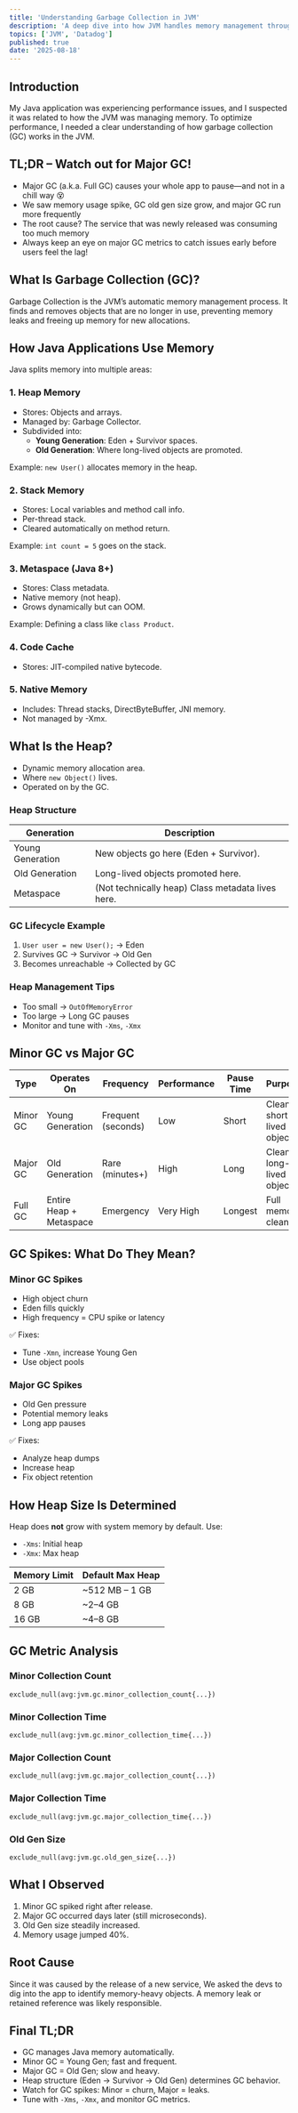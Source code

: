 ```yaml
---
title: 'Understanding Garbage Collection in JVM'
description: 'A deep dive into how JVM handles memory management through garbage collection, its types, and best practices.'
topics: ['JVM', 'Datadog']
published: true
date: '2025-08-18'
---
```


## Introduction

My Java application was experiencing performance issues, and I suspected it was related to how the JVM was managing memory.
To optimize performance, I needed a clear understanding of how garbage collection (GC) works in the JVM.

## TL;DR – Watch out for Major GC!

- Major GC (a.k.a. Full GC) causes your whole app to pause—and not in a chill way 😵
- We saw memory usage spike, GC old gen size grow, and major GC run more frequently
- The root cause? The service that was newly released was consuming too much memory
- Always keep an eye on major GC metrics to catch issues early before users feel the lag!

## What Is Garbage Collection (GC)?

Garbage Collection is the JVM’s automatic memory management process. It finds and removes objects that are no longer in use, preventing memory leaks and freeing up memory for new allocations.

## How Java Applications Use Memory

Java splits memory into multiple areas:

### 1. Heap Memory

- Stores: Objects and arrays.
- Managed by: Garbage Collector.
- Subdivided into:
  - **Young Generation**: Eden + Survivor spaces.
  - **Old Generation**: Where long-lived objects are promoted.

Example: `new User()` allocates memory in the heap.

### 2. Stack Memory

- Stores: Local variables and method call info.
- Per-thread stack.
- Cleared automatically on method return.

Example: `int count = 5` goes on the stack.

### 3. Metaspace (Java 8+)

- Stores: Class metadata.
- Native memory (not heap).
- Grows dynamically but can OOM.

Example: Defining a class like `class Product`.

### 4. Code Cache

- Stores: JIT-compiled native bytecode.

### 5. Native Memory

- Includes: Thread stacks, DirectByteBuffer, JNI memory.
- Not managed by -Xmx.

## What Is the Heap?

- Dynamic memory allocation area.
- Where `new Object()` lives.
- Operated on by the GC.

### Heap Structure

| Generation       | Description                                       |
| ---------------- | ------------------------------------------------- |
| Young Generation | New objects go here (Eden + Survivor).            |
| Old Generation   | Long-lived objects promoted here.                 |
| Metaspace        | (Not technically heap) Class metadata lives here. |

### GC Lifecycle Example

1. `User user = new User();` → Eden
2. Survives GC → Survivor → Old Gen
3. Becomes unreachable → Collected by GC

### Heap Management Tips

- Too small → `OutOfMemoryError`
- Too large → Long GC pauses
- Monitor and tune with `-Xms`, `-Xmx`

## Minor GC vs Major GC

| Type     | Operates On             | Frequency          | Performance | Pause Time | Purpose                   |
| -------- | ----------------------- | ------------------ | ----------- | ---------- | ------------------------- |
| Minor GC | Young Generation        | Frequent (seconds) | Low         | Short      | Clean short-lived objects |
| Major GC | Old Generation          | Rare (minutes+)    | High        | Long       | Clean long-lived objects  |
| Full GC  | Entire Heap + Metaspace | Emergency          | Very High   | Longest    | Full memory cleanup       |

## GC Spikes: What Do They Mean?

### Minor GC Spikes

- High object churn
- Eden fills quickly
- High frequency = CPU spike or latency

✅ Fixes:

- Tune `-Xmn`, increase Young Gen
- Use object pools

### Major GC Spikes

- Old Gen pressure
- Potential memory leaks
- Long app pauses

✅ Fixes:

- Analyze heap dumps
- Increase heap
- Fix object retention

## How Heap Size Is Determined

Heap does **not** grow with system memory by default. Use:

- `-Xms`: Initial heap
- `-Xmx`: Max heap

| Memory Limit | Default Max Heap |
| ------------ | ---------------- |
| 2 GB         | ~512 MB – 1 GB   |
| 8 GB         | ~2–4 GB          |
| 16 GB        | ~4–8 GB          |

## GC Metric Analysis

### Minor Collection Count

```hcl
exclude_null(avg:jvm.gc.minor_collection_count{...})
```

### Minor Collection Time

```hcl
exclude_null(avg:jvm.gc.minor_collection_time{...})
```

### Major Collection Count

```hcl
exclude_null(avg:jvm.gc.major_collection_count{...})
```

### Major Collection Time

```hcl
exclude_null(avg:jvm.gc.major_collection_time{...})
```

### Old Gen Size

```hcl
exclude_null(avg:jvm.gc.old_gen_size{...})
```

## What I Observed

1. Minor GC spiked right after release.
2. Major GC occurred days later (still microseconds).
3. Old Gen size steadily increased.
4. Memory usage jumped 40%.

## Root Cause

Since it was caused by the release of a new service, We asked the devs to dig into the app to identify memory-heavy objects. A memory leak or retained reference was likely responsible.

## Final TL;DR

- GC manages Java memory automatically.
- Minor GC = Young Gen; fast and frequent.
- Major GC = Old Gen; slow and heavy.
- Heap structure (Eden → Survivor → Old Gen) determines GC behavior.
- Watch for GC spikes: Minor = churn, Major = leaks.
- Tune with `-Xms`, `-Xmx`, and monitor GC metrics.
